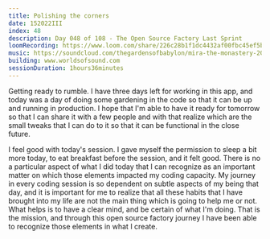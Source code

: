 ```yaml
---
title: Polishing the corners
date: 152022III
index: 48
description: Day 048 of 108 - The Open Source Factory Last Sprint
loomRecording: https://www.loom.com/share/226c28b1f1dc4432af00fbc45ef5b079
music: https://soundcloud.com/thegardensofbabylon/mira-the-monastery-2019
building: www.worldsofsound.com
sessionDuration: 1hours36minutes
---
```


Getting ready to rumble. I have three days left for working in this app, and today was a day of doing some gardening in the code so that it can be up and running in production. I hope that I'm able to have it ready for tomorrow so that I can share it with a few people and with that realize which are the small tweaks that I can do to it so that it can be functional in the close future.

I feel good with today's session. I gave myself the permission to sleep a bit more today, to eat breakfast before the session, and it felt good. There is no a particular aspect of what I did today that I can recognize as an important matter on which those elements impacted my coding capacity. My journey in every coding session is so dependent on subtle aspects of my being that day, and it is important for me to realize that all these habits that I have brought into my life are not the main thing which is going to help me or not. What helps is to have a clear mind, and be certain of what I'm doing. That is the mission, and through this open source factory journey I have been able to recognize those elements in what I create.

